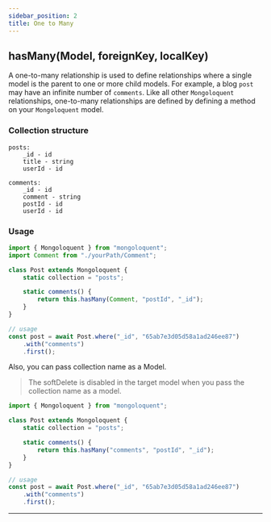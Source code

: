 ```yaml
---
sidebar_position: 2
title: One to Many
---
```



## hasMany(Model, foreignKey, localKey)

A one-to-many relationship is used to define relationships where a single model is the parent to one or more child models. For example, a blog `post` may have an infinite number of `comments`. Like all other `Mongoloquent` relationships, one-to-many relationships are defined by defining a method on your `Mongoloquent` model.

### Collection structure

```
posts:
	_id - id
	title - string
	userId - id

comments:
	_id - id
	comment - string
	postId - id
	userId - id
```

### Usage

```js
import { Mongoloquent } from "mongoloquent";
import Comment from "./yourPath/Comment";

class Post extends Mongoloquent {
	static collection = "posts";

	static comments() {
		return this.hasMany(Comment, "postId", "_id");
	}
}

// usage
const post = await Post.where("_id", "65ab7e3d05d58a1ad246ee87")
	.with("comments")
	.first();
```

Also, you can pass collection name as a Model.

> The softDelete is disabled in the target model when you pass the collection name as a model.

```js
import { Mongoloquent } from "mongoloquent";

class Post extends Mongoloquent {
	static collection = "posts";

	static comments() {
		return this.hasMany("comments", "postId", "_id");
	}
}

// usage
const post = await Post.where("_id", "65ab7e3d05d58a1ad246ee87")
	.with("comments")
	.first();
```

---

<Sponsor />
